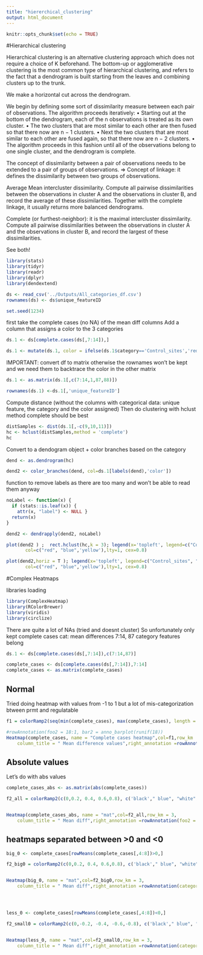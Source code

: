 ```yaml
---
title: "hiererchical_clustering"
output: html_document
---
```


```r
knitr::opts_chunk$set(echo = TRUE)
```

#Hierarchical clustering 

Hierarchical clustering is an alternative clustering approach which does not require a choice of K beforehand.
The bottom-up or agglomerative clustering is the most common type of hierarchical clustering, and refers to the fact that a dendrogram is built starting from the leaves and combining clusters up to the trunk.

We make a horizontal cut across the dendrogram.


We begin by defining some sort of dissimilarity measure between each pair of observations.
The algorithm proceeds iteratively:
• Starting out at the bottom of the dendrogram, each of the n observations is treated as its own cluster.
• The two clusters that are most similar to each other are then fused so that there now are n − 1 clusters.
• Next the two clusters that are most similar to each other are fused again, so that there now are n − 2 clusters.
• The algorithm proceeds in this fashion until all of the observations belong to one single cluster, and the dendrogram is complete.

The concept of dissimilarity between a pair of observations needs to be extended to a pair of groups of observations.
⇒ Concept of linkage: it defines the dissimilarity between two groups of observations.

Average
Mean intercluster dissimilarity.
Compute all pairwise dissimilarities between the observations in cluster A and the observations in cluster B, and record the average of these dissimilarities. Together with the complete linkage, it usually returns more balanced dendrograms.

Complete
(or furthest-neighbor): it is the maximal intercluster dissimilarity.
Compute all pairwise dissimilarities between the observations in cluster A and the observations in cluster B, and record the largest of these dissimilarities.

See both!
```r
library(stats)
library(tidyr)
library(readr)
library(dplyr)
library(dendextend)
```


```r
ds <- read_csv('../Outputs/All_categories_df.csv')
rownames(ds) <- ds$unique_featureID

set.seed(1234)
```


first take the complete cases (no NA) of the mean diff columns
Add a column that assigns a color to the 3 categories

```r
ds.1 <- ds[complete.cases(ds[,7:14]),]

ds.1 <- mutate(ds.1, color = ifelse(ds.1$category=='Control_sites','red' ,  ifelse(ds.1$category=='Regulatable_sites','blue' , "yellow")))
```

IMPORTANT: convert df to matrix otherwise the rownames won't be kept and we need them to backtrace the color in the other matrix

```r
ds.1 <- as.matrix(ds.1[,c(7:14,1,87,88)])

rownames(ds.1) <-ds.1[,'unique_featureID']
```

Compute distance (without the columns with categorical data: unique feature, the category and the color assigned)
Then do clustering with hclust method complete should be best
```r
distSamples <- dist(ds.1[,-c(9,10,11)])
hc <- hclust(distSamples,method = 'complete')
hc
```

Convert to a dendogram object +
color branches based on the category
```r
dend <- as.dendrogram(hc)

dend2 <- color_branches(dend, col=ds.1[labels(dend),'color'])
```

function to remove labels as there are too many and won't be able to read them anyway

```r
noLabel <- function(x) {
  if (stats::is.leaf(x)) {
    attr(x, "label") <- NULL }
  return(x)
}

dend2 <- dendrapply(dend2, noLabel)
```


```r
plot(dend2 ) ;  rect.hclust(hc,k = 3); legend(x='topleft', legend=c("Control_sites", "Regulatable_sites",'PRMT_regulated'),
       col=c("red", "blue",'yellow'),lty=1, cex=0.8) 

```

```r
plot(dend2,horiz = T ); legend(x='topleft', legend=c("Control_sites", "Regulatable_sites",'PRMT_regulated'),
       col=c("red", "blue",'yellow'),lty=1, cex=0.8)
```


#Complex Heatmaps 

libraries loading
```r
library(ComplexHeatmap)
library(RColorBrewer)
library(viridis)
library(circlize)
```

There are quite a lot of NAs (tried and doesnt cluster)
So unfortunately only kept complete cases
cat: mean differences 7:14, 87 category features belong 
```r
ds.1 <- ds[complete.cases(ds[,7:14]),c(7:14,87)]
```

```r
complete_cases <- ds[complete.cases(ds[,7:14]),7:14]
complete_cases <- as.matrix(complete_cases)
```

## Normal

Tried doing heatmap with values from -1 to 1 but a lot of mis-categorization btween prmt and regulatable 

```r
f1 = colorRamp2(seq(min(complete_cases), max(complete_cases), length = 3), c("red", "white", "dark blue"))

#rowAnnotation(foo2 = 18:1, bar2 = anno_barplot(runif(18)) 
Heatmap(complete_cases, name = "Complete cases heatmap",col=f1,row_km  = 3,
    column_title = " Mean difference values",right_annotation =rowAnnotation(foo2 = ds.1$category ))

```

## Absolute values

Let's do with abs values


```r
complete_cases_abs <- as.matrix(abs(complete_cases))

f2_all = colorRamp2(c(0,0.2, 0.4, 0.6,0.8), c('black'," blue", "white",'red' ,"magenta"))


Heatmap(complete_cases_abs, name = "mat",col=f2_all,row_km = 3,
    column_title = " Mean diff",right_annotation =rowAnnotation(foo2 = ds.1$category ))

```

## heatmaps separated between >0 and <0

```r
big_0 <- complete_cases[rowMeans(complete_cases[,4:8])>0,]

f2_big0 = colorRamp2(c(0,0.2, 0.4, 0.6,0.8), c('black'," blue", "white",'red' ,"magenta"))


Heatmap(big_0, name = "mat",col=f2_big0,row_km = 3,
    column_title = " Mean diff",right_annotation =rowAnnotation(category = ds.1[rowMeans(ds.1[,4:8])>0,]$category ))





```


```r
less_0 <- complete_cases[rowMeans(complete_cases[,4:8])<0,]

f2_small0 = colorRamp2(c(0,-0.2, -0.4, -0.6,-0.8), c('black'," blue", "white",'red' ,"magenta"))


Heatmap(less_0, name = "mat",col=f2_small0,row_km = 3,
    column_title = " Mean diff",right_annotation =rowAnnotation(category = ds.1[rowMeans(complete_cases[,4:8])<0,]$category ))

```






